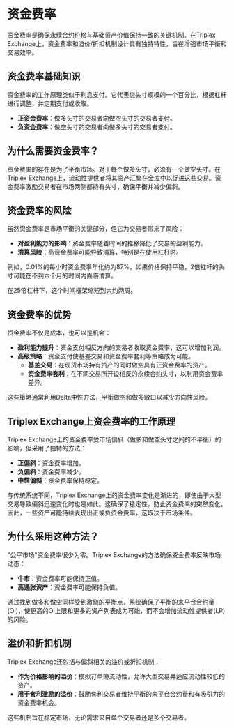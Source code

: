 # 资金费率

资金费率是确保永续合约价格与基础资产价值保持一致的关键机制。在Triplex Exchange上，资金费率和溢价/折扣机制设计具有独特特性，旨在增强市场平衡和交易效率。

## 资金费率基础知识

资金费率的工作原理类似于利息支付。它代表您头寸规模的一个百分比，根据杠杆进行调整，并定期支付或收取。

- **正资金费率**：做多头寸的交易者向做空头寸的交易者支付。
- **负资金费率**：做空头寸的交易者向做多头寸的交易者支付。

## 为什么需要资金费率？

资金费率的存在是为了平衡市场。对于每个做多头寸，必须有一个做空头寸。在Triplex Exchange上，流动性提供者将其资产汇集在金库中以促进这些交易。资金费率激励交易者在市场两侧都持有头寸，确保平衡并减少偏斜。

## 资金费率的风险

虽然资金费率是市场平衡的关键部分，但它为交易者带来了风险：

- **对盈利能力的影响**：资金费率随着时间的推移降低了交易的盈利能力。
- **清算风险**：高资金费率可能导致清算，特别是在使用杠杆时。


<Callout type="warning">
例如，0.01%的每小时资金费率年化约为87%。如果价格保持平稳，2倍杠杆的头寸可能在不到六个月的时间内面临清算。

在25倍杠杆下，这个时间框架缩短到大约两周。
</Callout>

## 资金费率的优势

资金费率不仅是成本，也可以是机会：

- **盈利能力提升**：资金支付相反方向的交易者收取资金费率，这可以增加利润。
- **高级策略**：资金支付使基差交易和资金费率套利等策略成为可能。
  - **基差交易**：在现货市场持有资产的同时做空具有正资金费率的资产。
  - **资金费率套利**：在不同交易所开设相反的永续合约头寸，以利用资金费率差异。

这些策略通常利用Delta中性方法，平衡做空和做多敞口以减少方向性风险。

## Triplex Exchange上资金费率的工作原理

Triplex Exchange上的资金费率受市场偏斜（做多和做空头寸之间的不平衡）的影响，但采用了独特的方法：

- **正偏斜**：资金费率增加。
- **负偏斜**：资金费率减少。
- **中性偏斜**：资金费率保持稳定。

与传统系统不同，Triplex Exchange上的资金费率变化是渐进的，即使由于大型交易导致偏斜迅速变化时也是如此。这确保了稳定性，防止资金费率的突然变化。因此，一些资产可能持续表现出正或负资金费率，这取决于市场条件。

## 为什么采用这种方法？

"公平市场"资金费率很少为零。Triplex Exchange的方法确保资金费率反映市场动态：

- **牛市**：资金费率可能保持正值。
- **高通胀资产**：资金费率可能保持负值。

通过找到做多和做空同样受到激励的平衡点，系统确保了平衡的未平仓合约量(OI)，使更高的OI上限和更多的资产列表成为可能，而不会增加流动性提供者(LP)的风险。

## 溢价和折扣机制

Triplex Exchange还包括与偏斜相关的溢价或折扣机制：

- **作为价格影响的溢价**：模拟订单簿流动性，允许大型交易并适应流动性较低的资产。
- **用于套利激励的溢价**：鼓励套利交易者维持平衡的未平仓合约量和有吸引力的资金费率机会。

这些机制旨在稳定市场，无论需求来自单个交易者还是多个交易者。 